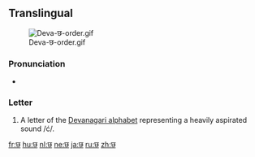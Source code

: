 ==Translingual==
[[File:Deva-छ-order.gif|thumb]]

===Pronunciation===
* {{IPA|/tʃʰ/|lang=mul}}

===Letter===
{{mul-deva|cha}}

# A letter of the [[Devanagari alphabet]] representing a heavily aspirated sound /ć/.

[[fr:छ]]
[[hu:छ]]
[[nl:छ]]
[[ne:छ]]
[[ja:छ]]
[[ru:छ]]
[[zh:छ]]